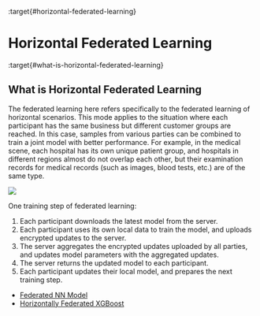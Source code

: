 :target{#horizontal-federated-learning}

# Horizontal Federated Learning

:target{#what-is-horizontal-federated-learning}

## What is Horizontal Federated Learning

The federated learning here refers specifically to the federated learning of horizontal scenarios.
This mode applies to the situation where each participant has the same business but different customer groups are reached.
In this case, samples from various parties can be combined to train a joint model with better performance.
For example, in the medical scene, each hospital has its own unique patient group,
and hospitals in different regions almost do not overlap each other,
but their examination records for medical records (such as images, blood tests, etc.) are of the same type.

![](../../../_assets/federate_learning.png)

One training step of federated learning:

1. Each participant downloads the latest model from the server.
2. Each participant uses its own local data to train the model, and uploads encrypted updates to the server.
3. The server aggregates the encrypted updates uploaded by all parties, and updates model parameters with the aggregated updates.
4. The server returns the updated model to each participant.
5. Each participant updates their local model, and prepares the next training step.

<TableOfContents>


  - [Federated NN Model](fl_model.mdx)
  - [Horizontally Federated XGBoost](tree.mdx)
</TableOfContents>
